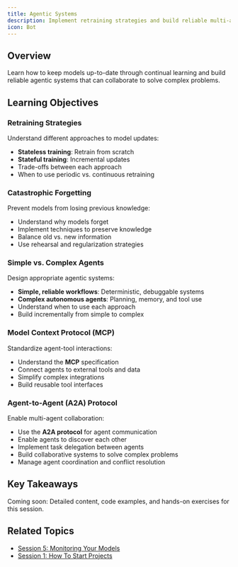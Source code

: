 ```yaml
---
title: Agentic Systems
description: Implement retraining strategies and build reliable multi-agent systems
icon: Bot
---
```


## Overview

Learn how to keep models up-to-date through continual learning and build reliable agentic systems that can collaborate to solve complex problems.

## Learning Objectives

### Retraining Strategies
Understand different approaches to model updates:
- **Stateless training**: Retrain from scratch
- **Stateful training**: Incremental updates
- Trade-offs between each approach
- When to use periodic vs. continuous retraining

### Catastrophic Forgetting
Prevent models from losing previous knowledge:
- Understand why models forget
- Implement techniques to preserve knowledge
- Balance old vs. new information
- Use rehearsal and regularization strategies

### Simple vs. Complex Agents
Design appropriate agentic systems:
- **Simple, reliable workflows**: Deterministic, debuggable systems
- **Complex autonomous agents**: Planning, memory, and tool use
- Understand when to use each approach
- Build incrementally from simple to complex

### Model Context Protocol (MCP)
Standardize agent-tool interactions:
- Understand the **MCP** specification
- Connect agents to external tools and data
- Simplify complex integrations
- Build reusable tool interfaces

### Agent-to-Agent (A2A) Protocol
Enable multi-agent collaboration:
- Use the **A2A protocol** for agent communication
- Enable agents to discover each other
- Implement task delegation between agents
- Build collaborative systems to solve complex problems
- Manage agent coordination and conflict resolution

## Key Takeaways

<Note>
Coming soon: Detailed content, code examples, and hands-on exercises for this session.
</Note>

## Related Topics
- [Session 5: Monitoring Your Models](monitoring-models)
- [Session 1: How To Start Projects](discovery-phase)



